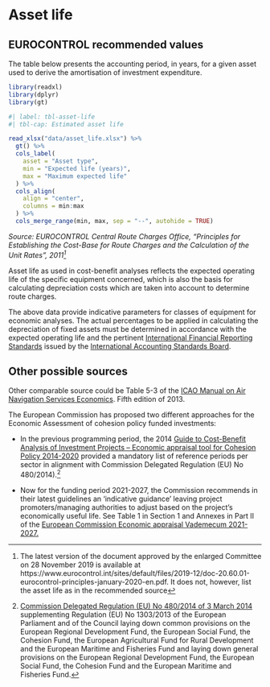 # Asset life {#sec-asset-life}

## EUROCONTROL recommended values

The table below presents the accounting period, in years, for a given asset used
to derive the amortisation of investment expenditure.

```r
library(readxl)
library(dplyr)
library(gt)

#| label: tbl-asset-life
#| tbl-cap: Estimated asset life

read_xlsx("data/asset_life.xlsx") %>% 
  gt() %>% 
  cols_label(
    asset = "Asset type",
    min = "Expected life (years)",
    max = "Maximum expected life"
  ) %>% 
  cols_align(
    align = "center",
    columns = min:max
  ) %>% 
  cols_merge_range(min, max, sep = "--", autohide = TRUE)
```
*Source: EUROCONTROL Central Route Charges Office, “Principles for Establishing the Cost-Base for Route Charges and the Calculation of the Unit Rates”, 2011^[The latest version of the document approved by the enlarged Committee on 28 November 2019 is available at https://www.eurocontrol.int/sites/default/files/2019-12/doc-20.60.01-eurocontrol-principles-january-2020-en.pdf. It does not,
however, list the asset life as in the recommended source]*

Asset life as used in cost-benefit analyses reflects the expected operating life 
of the specific equipment concerned, which is also the basis for calculating 
depreciation costs which are taken into account to determine route charges.

The above data provide indicative parameters for classes of equipment for 
economic analyses. The actual percentages to be applied in calculating the 
depreciation of fixed assets must be determined in accordance with the expected
operating life and the pertinent [International Financial Reporting Standards](https://www.ifrs.org/) 
issued by the [International Accounting Standards Board](https://www.ifrs.org/groups/international-accounting-standards-board/).

## Other possible sources

Other comparable source could be Table 5-3 of the [ICAO Manual on Air Navigation 
Services Economics](https://data.icao.int/icads/Product/View/120). Fifth edition of 2013.

The European Commission has proposed two different approaches for the Economic
Assessment of cohesion policy funded investments:

* In the previous programming period, the 2014 [Guide to Cost-Benefit Analysis 
of Investment Projects – Economic appraisal tool for Cohesion Policy 2014-2020](https://op.europa.eu/en/publication-detail/-/publication/120c6fcc-3841-4596-9256-4fd709c49ae4) 
provided a mandatory list of reference periods per sector in alignment with
Commission Delegated Regulation (EU) No 480/2014).^[[Commission Delegated Regulation (EU) No 480/2014 of 3 March 2014](https://eur-lex.europa.eu/legal-content/EN/TXT/PDF/?uri=CELEX:02014R0480-20150511&from=EN) supplementing Regulation (EU) No 1303/2013 of the European Parliament and of the Council laying down common provisions on the European Regional Development Fund, the European Social Fund, the Cohesion Fund, the European Agricultural Fund for Rural Development and the European Maritime and Fisheries Fund and laying down general provisions on the European Regional Development Fund, the European Social Fund, the Cohesion Fund and the European Maritime and Fisheries Fund.]

* Now for the funding period 2021-2027, the Commission recommends in their latest 
guidelines an ‘indicative guidance’ leaving project promoters/managing authorities
to adjust based on the project’s economically useful life. See Table 1 in Section 
1 and Annexes in Part II of the [European Commission Economic appraisal Vademecum 2021-2027.](https://data.europa.eu/doi/10.2776/182302)
 